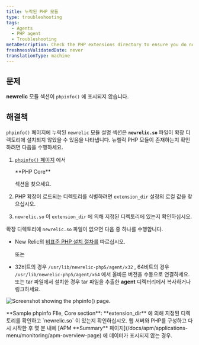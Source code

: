 ```yaml
---
title: 누락된 PHP 모듈
type: troubleshooting
tags:
  - Agents
  - PHP agent
  - Troubleshooting
metaDescription: Check the PHP extensions directory to ensure you do not have a non-standard installation for the New Relic PHP agent .
freshnessValidatedDate: never
translationType: machine
---
```


## 문제

<DNT>**newrelic**</DNT> 모듈 섹션이 `phpinfo()` 에 표시되지 않습니다.

## 해결책

`phpinfo()` 페이지에 누락된 `newrelic` 모듈 설명 섹션은 <DNT>**`newrelic.so`**</DNT> 파일이 확장 디렉토리에 설치되지 않았을 수 있음을 나타냅니다. 뉴렐릭 PHP 모듈이 존재하는지 확인하려면 다음을 수행하세요.

1. [`phpinfo()` 페이지](/docs/php/php-kb-103) 에서

   <DNT>
     **PHP Core**
   </DNT>

   섹션을 찾으세요.

2. PHP 확장이 로드되는 디렉토리를 식별하려면 `extension_dir` 설정의 로컬 값을 찾으십시오.

3. `newrelic.so` 이 `extension_dir` 에 의해 지정된 디렉토리에 있는지 확인하십시오.

확장 디렉토리에 `newrelic.so` 파일이 없으면 다음 중 하나를 수행합니다.

* New Relic의 [비표준 PHP 설치 절차를](/docs/php/php-agent-installation-non-standard-php) 따르십시오.

  또는

* 32비트의 경우 `/usr/lib/newrelic-php5/agent/x32` , 64비트의 경우 `/usr/lib/newrelic-php5/agent/x64` 에서 올바른 버전을 수동으로 연결하세요. 또는 tar 파일에서 설치한 경우 tar 파일을 추출한 <DNT>**agent**</DNT> 디렉터리에서 복사하거나 링크하세요.

<img
  title="doc_example_phpinfo_core_0.png"
  alt="Screenshot showing the phpinfo() page."
  src="/images/apm_diagram_php-info-extension-dir.webp"
/>

<figcaption>
  <DNT>**Sample phpinfo FIle, Core section**</DNT>: <DNT>**extension_dir**</DNT> 에 의해 지정된 디렉토리를 확인하고 `newrelic.so` 이 있는지 확인하십시오. 웹 서버와 PHP를 구성하고 다시 시작한 후 몇 분 내에 [APM <DNT>**Summary**</DNT> 페이지](/docs/apm/applications-menu/monitoring/apm-overview-page) 에 데이터가 표시되지 않는 경우.
</figcaption>
